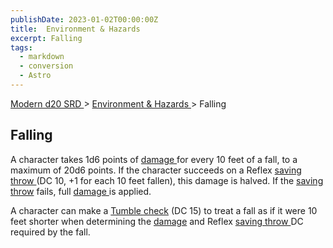 ```yaml
---
publishDate: 2023-01-02T00:00:00Z
title:  Environment & Hazards 
excerpt: Falling
tags:
  - markdown
  - conversion
  - Astro
---
```


[ Modern d20 SRD ](/#modernD20) > [ Environment & Hazards ](modern-d20-srd-environment-hazards-index) > Falling

##  Falling

A character takes 1d6 points of [ damage ](modern-d20-srd-combat-damage) for
every 10 feet of a fall, to a maximum of 20d6 points. If the character
succeeds on a Reflex [ saving throw ](modern-d20-srd-basics-saving-throws) (DC
10, +1 for each 10 feet fallen), this damage is halved. If the [ saving throw](modern-d20-srd-basics-saving-throws) fails, full [ damage ](modern-d20-srd-combat-damage) is applied.

A character can make a [ Tumble ](modern-d20-srd-skills-tumble) [ check](modern-d20-srd-skills-skill-basics-php#skill-check-index) (DC 15) to treat a
fall as if it were 10 feet shorter when determining the [ damage](modern-d20-srd-combat-damage) and Reflex [ saving throw ](modern-d20-srd-basics-saving-throws) DC required by the fall.

